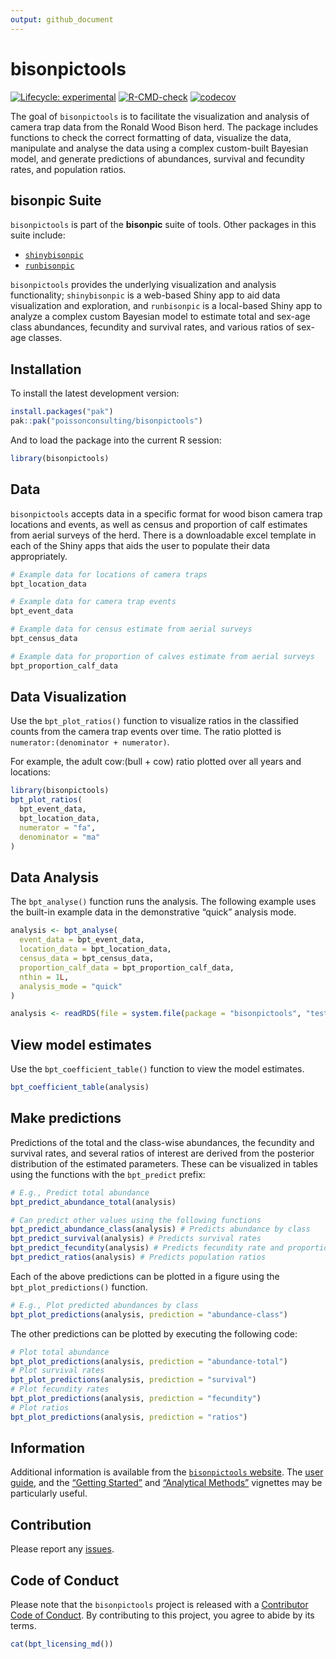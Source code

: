 ```yaml
---
output: github_document 
---
```


# bisonpictools

<!-- badges: start -->
[![Lifecycle: experimental](https://img.shields.io/badge/lifecycle-experimental-orange.svg)](https://lifecycle.r-lib.org/articles/stages.html#experimental)
[![R-CMD-check](https://github.com/poissonconsulting/bisonpictools/actions/workflows/R-CMD-check.yaml/badge.svg)](https://github.com/poissonconsulting/bisonpictools/actions/workflows/R-CMD-check.yaml)
[![codecov](https://codecov.io/gh/poissonconsulting/bisonpictools/graph/badge.svg?token=znqSXiltZo)](https://codecov.io/gh/poissonconsulting/bisonpictools)
<!-- badges: end -->

The goal of `bisonpictools` is to facilitate the visualization and analysis of camera trap data from the Ronald Wood Bison herd.
The package includes functions to check the correct formatting of data, visualize the data, manipulate and analyse the data using a complex custom-built Bayesian model, and generate predictions of abundances, survival and fecundity rates, and population ratios.

## bisonpic Suite

`bisonpictools` is part of the **bisonpic** suite of tools. 
Other packages in this suite include:

- [`shinybisonpic`](https://github.com/poissonconsulting/shinybisonpic)
- [`runbisonpic`](https://github.com/poissonconsulting/runbisonpic)

`bisonpictools` provides the underlying visualization and analysis functionality; `shinybisonpic` is a web-based Shiny app to aid data visualization and exploration, and `runbisonpic` is a local-based Shiny app to analyze a complex custom Bayesian model to estimate total and sex-age class abundances, fecundity and survival rates, and various ratios of sex-age classes.

## Installation

To install the latest development version:

```r
install.packages("pak")
pak::pak("poissonconsulting/bisonpictools")
```

And to load the package into the current R session:

```r
library(bisonpictools)
```

## Data

`bisonpictools` accepts data in a specific format for wood bison camera trap locations and events, as well as census and proportion of calf estimates from aerial surveys of the herd.
There is a downloadable excel template in each of the Shiny apps that aids the user to populate their data appropriately.

```r
# Example data for locations of camera traps
bpt_location_data
```

```r
# Example data for camera trap events
bpt_event_data
```

```r
# Example data for census estimate from aerial surveys
bpt_census_data
```

```r
# Example data for proportion of calves estimate from aerial surveys
bpt_proportion_calf_data
```

## Data Visualization

Use the `bpt_plot_ratios()` function to visualize ratios in the classified counts from the camera trap events over time.
The ratio plotted is `numerator:(denominator + numerator)`.

For example, the adult cow:(bull + cow) ratio plotted over all years and locations:
``` r
library(bisonpictools)
bpt_plot_ratios(
  bpt_event_data,
  bpt_location_data,
  numerator = "fa",
  denominator = "ma"
)
```

## Data Analysis

The `bpt_analyse()` function runs the analysis.
The following example uses the built-in example data in the demonstrative "quick" analysis mode.

```r
analysis <- bpt_analyse(
  event_data = bpt_event_data,
  location_data = bpt_location_data,
  census_data = bpt_census_data,
  proportion_calf_data = bpt_proportion_calf_data,
  nthin = 1L,
  analysis_mode = "quick"
)
```
```r
analysis <- readRDS(file = system.file(package = "bisonpictools", "test-objects/analysis.RDS"))
```
## View model estimates

Use the `bpt_coefficient_table()` function to view the model estimates.

```r
bpt_coefficient_table(analysis)
```

## Make predictions

Predictions of the total and the class-wise abundances, the fecundity and survival rates, and several ratios of interest are derived from the posterior distribution of the estimated parameters.
These can be visualized in tables using the functions with the `bpt_predict` prefix:

```r
# E.g., Predict total abundance
bpt_predict_abundance_total(analysis)
```

```r
# Can predict other values using the following functions
bpt_predict_abundance_class(analysis) # Predicts abundance by class
bpt_predict_survival(analysis) # Predicts survival rates
bpt_predict_fecundity(analysis) # Predicts fecundity rate and proportion of reproductive cows
bpt_predict_ratios(analysis) # Predicts population ratios
```

Each of the above predictions can be plotted in a figure using the `bpt_plot_predictions()` function.

```r
# E.g., Plot predicted abundances by class
bpt_plot_predictions(analysis, prediction = "abundance-class")
```

The other predictions can be plotted by executing the following code:
```r
# Plot total abundance
bpt_plot_predictions(analysis, prediction = "abundance-total")
# Plot survival rates
bpt_plot_predictions(analysis, prediction = "survival")
# Plot fecundity rates
bpt_plot_predictions(analysis, prediction = "fecundity")
# Plot ratios
bpt_plot_predictions(analysis, prediction = "ratios")
```

## Information

Additional information is available from the [`bisonpictools` website](https://poissonconsulting.github.io/bisonpictools/).
The [user guide](https://poissonconsulting.github.io/bisonpictools/user-guide.html), and the ["Getting Started"](https://poissonconsulting.github.io/bisonpictools/bisonpictools.html) and ["Analytical Methods"](https://poissonconsulting.github.io/bisonpictools/bisonpicmethods.html) vignettes may be particularly useful.

## Contribution

Please report any [issues](https://github.com/poissonconsulting/bisonpictools/issues).

## Code of Conduct

Please note that the `bisonpictools` project is released with a [Contributor Code of Conduct](https://www.contributor-covenant.org/version/2/1/code_of_conduct/).
By contributing to this project, you agree to abide by its terms.

```r
cat(bpt_licensing_md())
```
